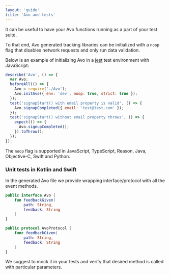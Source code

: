```yaml
---
layout: 'guide'
title: 'Avo and tests'
---
```



It can be useful to have your Avo functions running as a part of your test suite.

To that end, Avo generated tracking libraries can be initialized with a `noop` flag
that disables network requests and only run data validation.

Below is an example of initializing Avo in a [jest](https://jestjs.io) test environment with JavaScript:

```js
describe('Avo', () => {
  var Avo;
  beforeAll(() => {
    Avo = require('./Avo');
    Avo.initAvo({ env: 'dev', noop: true, strict: true });
  });
  test('signupStart() with email property is valid', () => {
    Avo.signupCompleted({ email: 'test@test.com' });
  });
  test('signupStart() without email property throws', () => {
    expect(() => {
      Avo.signupCompleted();
    }).toThrow();
  });
});
```

The `noop` flag is supported in JavaScript, TypeScript, Reason, Java, Objective-C, Swift and Python.


### Unit tests in Kotlin and Swift

In the generated Avo file we provide wrapping interface/protocol with all the event methods.

```kotlin
public interface Avo {
    fun feedbackGiven(
        path: String,
        feedback: String
    ) 
}
```

```swift
public protocol AvoProtocol {
    func feedbackGiven(
        path: String,
        feedback: String
    )
}
```


We suggest to mock it in your tests and verify that desired method is called with particular parameters.